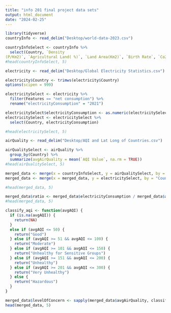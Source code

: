 ```yaml
---
title: "info 201 final project data sets"
output: html_document
date: "2024-02-25"
---
```


```r
library(tidyverse)
countryInfo <- read_delim("Desktop/world-data-2023.csv")

countryInfoSelect <- countryInfo %>% 
  select(Country, `Density
(P/Km2)`, `Agricultural Land( %)`, `Land Area(Km2)`, `Birth Rate`, `Co2-Emissions`, `Fertility Rate`, `Forested Area (%)`, `Infant mortality`, Population, Urban_population)
#head(countryInfoSelect, 5)
```
```r
electricity <- read_delim("Desktop/Global Electricity Statistics.csv")

electricity$Country <- trimws(electricity$Country)
options(scipen = 999)

electricitySelect <- electricity %>% 
  filter(Features == "net consumption") %>% 
  rename("electricityConsumption" = "2021") 

electricitySelect$electricityConsumption <- as.numeric(electricitySelect$electricityConsumption)
electricitySelect <- electricitySelect %>% 
  select(Country, electricityConsumption)

#head(electricitySelect, 5)
```


```r
airQuality <- read_delim("Desktop/AQI and Lat Long of Countries.csv")

airQualitySelect <- airQuality %>% 
  group_by(Country) %>% 
  summarize(avgAirQuality = mean(`AQI Value`, na.rm = TRUE))
#head(airQualitySelect, 5)
```

```r
merged_data <- merge(x = countryInfoSelect, y = airQualitySelect, by = "Country", all = TRUE)
merged_data <- merge(x = merged_data, y = electricitySelect, by = "Country", all = TRUE)

#head(merged_data, 5)
```

```r
merged_data$ratio <- merged_data$electricityConsumption / merged_data$avgAirQuality
#head(merged_data, 5)
```


```r
classify_aqi <- function(avgAQI) {
  if (is.na(avgAQI)) {
    return(NA)
  }
  else if (avgAQI <= 50) {
    return("Good")
  } else if (avgAQI >= 51 && avgAQI <= 100) {
    return("Moderate")
  } else if (avgAQI >= 101 && avgAQI <= 150) {
    return("Unhealthy for Sensitive Groups")
  } else if (avgAQI >= 151 && avgAQI <= 200) {
    return("Unhealthy")
  } else if (avgAQI >= 201 && avgAQI <= 300) {
    return("Very Unhealthy")
  } else {
    return("Hazardous")
  }
}

merged_data$levelOfConcern <- sapply(merged_data$avgAirQuality, classify_aqi)
head(merged_data, 5)
```